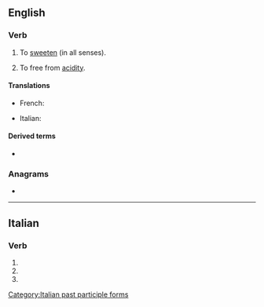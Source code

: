 ==English==

===Verb===
{{en-verb|edulcorat}}

# {{lb|en|rare}} To [[sweeten]] (in all senses).
# {{lb|en|rare}} To free from [[acidity]].

====Translations====
{{trans-top|to sweeten}}
* French: {{t+|fr|édulcorer}}
{{trans-mid}}
* Italian: {{t+|it|edulcorare}}
{{trans-bottom}}

{{trans-top|to free from acidity}}
{{trans-mid}}
{{trans-bottom}}

====Derived terms====
* {{l|en|edulcoration}}

===Anagrams===
* {{anagrams|en|a=acdeelortu|cleared out}}

----

==Italian==

===Verb===
{{head|it|verb form}}

# {{inflection of|it|edulcorare||2|p|pres|indc}}
# {{inflection of|it|edulcorare||2|p|impr}}
# {{feminine plural of|it|edulcorato}}

[[Category:Italian past participle forms]]